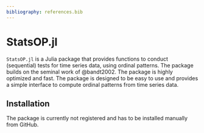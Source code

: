 ```yaml
---
bibliography: references.bib
---
```


#  StatsOP.jl 


`StatsOP.jl` is a Julia package that provides functions to conduct (sequential) tests for time series data, using ordinal patterns. The package builds on the seminal work of @bandt2002. The package is highly optimized and fast. The package is designed to be easy to use and provides a simple interface to compute ordinal patterns from time series data.

## Installation

The package is currently not registered and has to be installed manually from GitHub.
